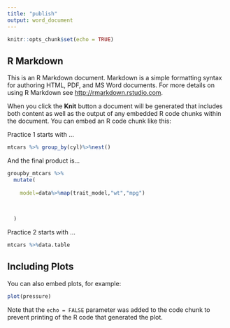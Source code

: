 ```yaml
---
title: "publish"
output: word_document
---
```


```r
knitr::opts_chunk$set(echo = TRUE)
```

## R Markdown

This is an R Markdown document. Markdown is a simple formatting syntax for authoring HTML, PDF, and MS Word documents. For more details on using R Markdown see <http://rmarkdown.rstudio.com>.

When you click the **Knit** button a document will be generated that includes both content as well as the output of any embedded R code chunks within the document. You can embed an R code chunk like this:

Practice 1 starts with ...
```r
mtcars %>% group_by(cyl)%>%nest()
```

And the final product is...

```r
groupby_mtcars %>% 
  mutate(
    
    model=data%>%map(trait_model,"wt","mpg")
    
    
    
  )
```

Practice 2 starts with ...
```r
mtcars %>%data.table
```

## Including Plots

You can also embed plots, for example:

```r
plot(pressure)
```

Note that the `echo = FALSE` parameter was added to the code chunk to prevent printing of the R code that generated the plot.
